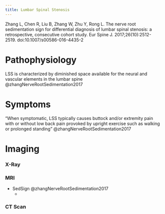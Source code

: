 ```yaml
---
title: Lumbar Spinal Stenosis
---
```



Zhang L, Chen R, Liu B, Zhang W, Zhu Y, Rong L. The nerve root sedimentation sign for differential diagnosis of lumbar spinal stenosis: a retrospective, consecutive cohort study. Eur Spine J. 2017;26(10):2512-2519. doi:10.1007/s00586-016-4435-2


# Pathophysiology

LSS is characterized by diminished space available for the neural and vascular elements in the lumbar spine @zhangNerveRootSedimentation2017 

# Symptoms
"When symptomatic, LSS typically causes buttock and/or extremity pain with or without low back pain provoked by upright exercise such as walking or prolonged standing" @zhangNerveRootSedimentation2017 



# Imaging

:::{layout-ncol="3"}
### X-Ray

### MRI

- SedSign @zhangNerveRootSedimentation2017 
    - 

### CT Scan


:::



